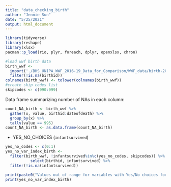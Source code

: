 ```yaml
---
title: "data_checking_birth"
author: "Jennie Sun"
date: "5/25/2021"
output: html_document
---
```

```r
library(tidyverse)
library(reshape)
library(xlsx)
pacman::p_load(rio, plyr, foreach, dplyr, openxlsx, chron)
```

```r
#load wwf birth data
birth_wwf <- 
  import('./BHS_UNIPA_WWF_2016-19_Data_for_Comparison/WWF_data/birth-20210113.csv')  %>%
  filter(!is.na(birthid))
colnames(birth_wwf) <- tolower(colnames(birth_wwf))
#create skip codes list
skipcodes <- c(990:999)
```

Data frame summarizing number of NAs in each column: 
```r
count_NA_birth <- birth_wwf %>%
  gather(x, value, birthid:dateofdeath) %>%
  group_by(x) %>%
  tally(value == 995)
count_NA_birth <- as.data.frame(count_NA_birth)
```

* YES_NO_CHOICES (`infantsurvived`)
```r
yes_no_codes <- c(0:1)
yes_no_var_index_birth <- 
  filter(birth_wwf, !infantsurvived%in%c(yes_no_codes, skipcodes)) %>%
           select(birthid, infantsurvived) %>%
  filter(!is.na(infantsurvived))

print(paste0("Values out of range for variables with Yes/No choices for Birth ID", yes_no_var_index_birth$birthid))
print(yes_no_var_index_birth)
```